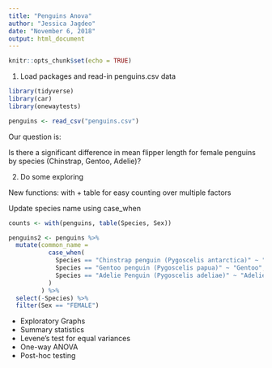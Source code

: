 ```yaml
---
title: "Penguins Anova"
author: "Jessica Jagdeo"
date: "November 6, 2018"
output: html_document
---
```


```r
knitr::opts_chunk$set(echo = TRUE)
```

1. Load packages and read-in penguins.csv data

```r

library(tidyverse)
library(car)
library(onewaytests)

penguins <- read_csv("penguins.csv")

```

Our question is:

Is there a significant difference in mean flipper length for female penguins by species (Chinstrap, Gentoo, Adelie)?

2. Do some exploring

New functions: with + table for easy counting over multiple factors

Update species name using case_when

```r

counts <- with(penguins, table(Species, Sex))

penguins2 <- penguins %>%
  mutate(common_name = 
           case_when(
             Species == "Chinstrap penguin (Pygoscelis antarctica)" ~ "Chinstrap",
             Species == "Gentoo penguin (Pygoscelis papua)" ~ "Gentoo",
             Species == "Adelie Penguin (Pygoscelis adeliae)" ~ "Adelie"
           )
         ) %>% 
  select(-Species) %>% 
  filter(Sex == "FEMALE")

```

- Exploratory Graphs
- Summary statistics
- Levene's test for equal variances
- One-way ANOVA
- Post-hoc testing


